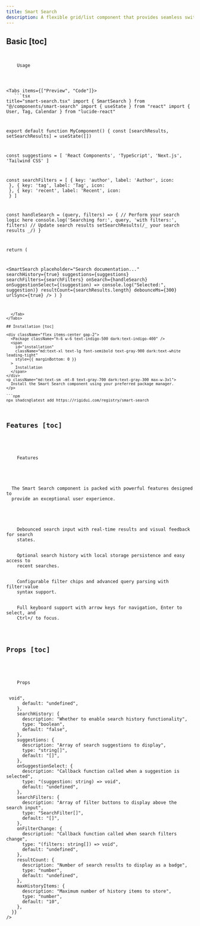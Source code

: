 ```yaml
---
title: Smart Search
description: A flexible grid/list component that provides seamless switching between grid and list layouts with customizable card rendering.
---
```



## Basic [toc]

<div className="flex items-center gap-2">
  <Code className="h-6 w-6 text-indigo-500 dark:text-indigo-400" />
  <span
    id="usage"
    className="md:text-xl text-lg font-semibold text-gray-900 dark:text-white leading-tight"
    style={{ marginBottom: 0 }}
  >
    Usage
  </span>
</div>

<Tabs items={["Preview", "Code"]}>
  <Tab value="Preview">
    <SmartSearchPreview />
  </Tab>
  <Tab value="Code">
    ```tsx title="smart-search.tsx"
import { SmartSearch } from "@/components/smart-search"
import { useState } from "react"
import { User, Tag, Calendar } from "lucide-react"

export default function MyComponent() {
  const [searchResults, setSearchResults] = useState([])

const suggestions = [
'React Components',
'TypeScript',
'Next.js',
'Tailwind CSS'
]

const searchFilters = [
{ key: 'author', label: 'Author', icon: <User className="w-3 h-3" /> },
{ key: 'tag', label: 'Tag', icon: <Tag className="w-3 h-3" /> },
{ key: 'recent', label: 'Recent', icon: <Calendar className="w-3 h-3" /> }
]

const handleSearch = (query, filters) => {
// Perform your search logic here
console.log('Searching for:', query, 'with filters:', filters)
// Update search results
setSearchResults(/_ your search results _/)
}

return (

<SmartSearch
  placeholder="Search documentation..."
  searchHistory={true}
  suggestions={suggestions}
  searchFilters={searchFilters}
  onSearch={handleSearch}
  onSuggestionSelect={(suggestion) => console.log("Selected:", suggestion)}
  resultCount={searchResults.length}
  debounceMs={300}
  urlSync={true}
/>
) }

````
  </Tab>
</Tabs>

## Installation [toc]

<div className="flex items-center gap-2">
  <Package className="h-6 w-6 text-indigo-500 dark:text-indigo-400" />
  <span
    id="installation"
    className="md:text-xl text-lg font-semibold text-gray-900 dark:text-white leading-tight"
    style={{ marginBottom: 0 }}
  >
    Installation
  </span>
</div>
<p className="md:text-sm -mt-8 text-gray-700 dark:text-gray-300 max-w-3xl">
  Install the Smart Search component using your preferred package manager.
</p>

```npm
npx shadcn@latest add https://rigidui.com/registry/smart-search
````

## Features [toc]

<div className="flex items-center gap-2">
  <ListTree className="h-6 w-6 text-indigo-500 dark:text-indigo-400" />
  <span
    id="features"
    className="md:text-xl text-lg font-semibold text-gray-900 dark:text-white leading-tight"
    style={{ marginBottom: 0 }}
  >
    Features
  </span>
</div>

<p className="md:text-sm mb-4! text-gray-700 dark:text-gray-300 max-w-3xl">
  The Smart Search component is packed with powerful features designed to
  provide an exceptional user experience.
</p>

<Cards>
  <Card title="Real-time Search">
    Debounced search input with real-time results and visual feedback for search
    states.
  </Card>
  <Card title="Search History">
    Optional search history with local storage persistence and easy access to
    recent searches.
  </Card>
  <Card title="Smart Filters">
    Configurable filter chips and advanced query parsing with filter:value
    syntax support.
  </Card>
  <Card title="Keyboard Navigation">
    Full keyboard support with arrow keys for navigation, Enter to select, and
    Ctrl+/ to focus.
  </Card>
</Cards>

## Props [toc]

<div className="flex items-center gap-2 mt-4">
  <Zap className="h-6 w-6 text-indigo-500 dark:text-indigo-400" />
  <span
    id="props"
    className="md:text-xl text-lg font-semibold text-gray-900 dark:text-white leading-tight"
    style={{ marginBottom: 0 }}
  >
    Props
  </span>
</div>
<TypeTable
  type={{
    className: {
      description: "Additional class names for styling",
      type: "string",
      default: "''",
    },
    placeholder: {
      description: "Placeholder text for the search input",
      type: "string",
      default: "'Search...'",
    },
    debounceMs: {
      description: "Debounce delay in milliseconds for search queries",
      type: "number",
      default: "300",
    },
    urlSync: {
      description: "Whether to sync search query with URL parameters",
      type: "boolean",
      default: "true",
    },
    onSearch: {
      description: "Callback function called when search query changes",
      type: "(query: string, filters?: string[]) => void",
      default: "undefined",
    },
    searchHistory: {
      description: "Whether to enable search history functionality",
      type: "boolean",
      default: "false",
    },
    suggestions: {
      description: "Array of search suggestions to display",
      type: "string[]",
      default: "[]",
    },
    onSuggestionSelect: {
      description: "Callback function called when a suggestion is selected",
      type: "(suggestion: string) => void",
      default: "undefined",
    },
    searchFilters: {
      description: "Array of filter buttons to display above the search input",
      type: "SearchFilter[]",
      default: "[]",
    },
    onFilterChange: {
      description: "Callback function called when search filters change",
      type: "(filters: string[]) => void",
      default: "undefined",
    },
    resultCount: {
      description: "Number of search results to display as a badge",
      type: "number",
      default: "undefined",
    },
    maxHistoryItems: {
      description: "Maximum number of history items to store",
      type: "number",
      default: "10",
    },
  }}
/>
